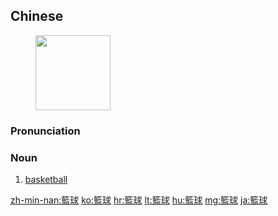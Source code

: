{{also|篮球}}
==Chinese==
{{zh-forms|s=篮球}}
[[File:Three point shoot.JPG|120px|thumb|{{PAGENAME}}]]

===Pronunciation===
{{zh-pron
|m=lánqiú,er=y
|c=laam4 kau4
|h=pfs=làm-khiù/s:nàm-khiù
|mn=kh,qz,tp,xm,zz:nâ-kiû
|mn-t=na5 giu5
|ma=y
|cat=n
}}

===Noun===
{{zh-noun}}

# [[basketball]]

[[zh-min-nan:籃球]]
[[ko:籃球]]
[[hr:籃球]]
[[lt:籃球]]
[[hu:籃球]]
[[mg:籃球]]
[[ja:籃球]]